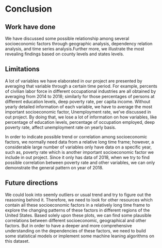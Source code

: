 # Conclusion


## Work have done\
We have discussed some possible relationship among several socioeconomic factors through geographic analysis, dependency relation analysis, and time series analysis.Further more, we illustrate the most revealing findings based on county levels and states levels.

## Limitations\
A lot of variables we have elaborated in our project are presented by averaging that variable through a certain time period. For example, percents of civilian labor force in different occupational industries are all obtained by averaging from 2014 to 2018; similarly for those percentages of persons at different education levels, deep poverty rate, per capita income. Without yearly detailed information of each variable, we have to average the most important socioeconomic factor, Unemployment rate, we've discussed in out project. By doing that, we lose a lot of information on how variables, like percentage of education levels, percentage of occupation employed, deep poverty rate, affect unemployment rate on yearly basis.\

In order to indicate possible trend or correlation among socioeconomic factors, we normally need data from a relative long time frame; however, a considerable large number of variables only have data on a specific year, such as, poverty rate which is another important socioeconomic factor we include in out project. Since it only has data of 2018, when we try to find possible correlation between poverty rate and other variables, we can only demonstrate the general pattern on year of 2018.\


## Future directions\
We could look into seemly outliers or usual trend and try to figure out the reasoning behind it. Therefore, we need to look for other resources which contain all these socioeconomic factors in a relatively long time frame to explore the changing patterns of these factors in different regions of the United States. Based solely upon these plots, we can find some plausible correlations between different socioeconomic, geographical and other factors. But in order to have a deeper and more comprehensive understanding on the dependencies of these factors, we need to build some statistical models or implement some machine leaning algorithms on this dataset.
